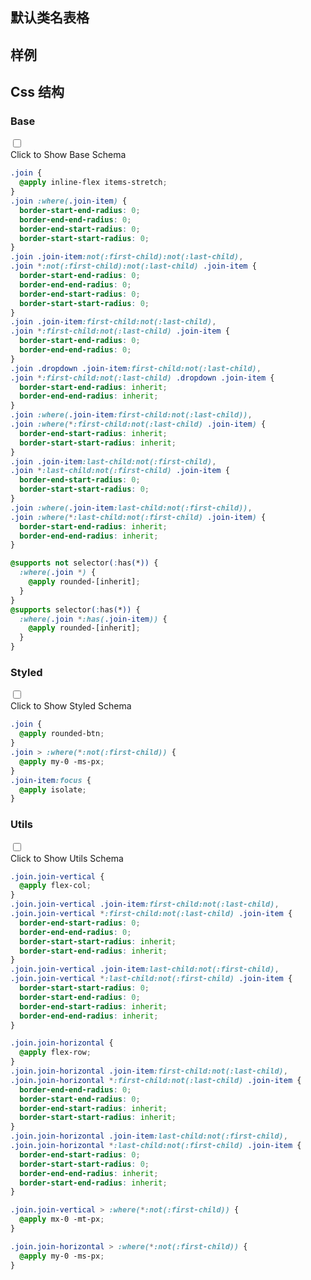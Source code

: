

## 默认类名表格
  
<CssTable name="join" />
  
## 样例
  
<Demo></Demo>
  
## Css 结构


### Base

<div className="collapse">
<input type="checkbox" /> 
<div class="collapse-title px-0">
<span class="btn">Click to Show Base Schema</span>
</div>
<div class="collapse-content"> 

```css
.join {
  @apply inline-flex items-stretch;
}
.join :where(.join-item) {
  border-start-end-radius: 0;
  border-end-end-radius: 0;
  border-end-start-radius: 0;
  border-start-start-radius: 0;
}
.join .join-item:not(:first-child):not(:last-child),
.join *:not(:first-child):not(:last-child) .join-item {
  border-start-end-radius: 0;
  border-end-end-radius: 0;
  border-end-start-radius: 0;
  border-start-start-radius: 0;
}
.join .join-item:first-child:not(:last-child),
.join *:first-child:not(:last-child) .join-item {
  border-start-end-radius: 0;
  border-end-end-radius: 0;
}
.join .dropdown .join-item:first-child:not(:last-child),
.join *:first-child:not(:last-child) .dropdown .join-item {
  border-start-end-radius: inherit;
  border-end-end-radius: inherit;
}
.join :where(.join-item:first-child:not(:last-child)),
.join :where(*:first-child:not(:last-child) .join-item) {
  border-end-start-radius: inherit;
  border-start-start-radius: inherit;
}
.join .join-item:last-child:not(:first-child),
.join *:last-child:not(:first-child) .join-item {
  border-end-start-radius: 0;
  border-start-start-radius: 0;
}
.join :where(.join-item:last-child:not(:first-child)),
.join :where(*:last-child:not(:first-child) .join-item) {
  border-start-end-radius: inherit;
  border-end-end-radius: inherit;
}

@supports not selector(:has(*)) {
  :where(.join *) {
    @apply rounded-[inherit];
  }
}
@supports selector(:has(*)) {
  :where(.join *:has(.join-item)) {
    @apply rounded-[inherit];
  }
}

```

</div>
</div>



### Styled

<div className="collapse">
<input type="checkbox" /> 
<div class="collapse-title px-0">
<span class="btn">Click to Show Styled Schema</span>
</div>
<div class="collapse-content"> 

```css
.join {
  @apply rounded-btn;
}
.join > :where(*:not(:first-child)) {
  @apply my-0 -ms-px;
}
.join-item:focus {
  @apply isolate;
}

```

</div>
</div>



### Utils

<div className="collapse">
<input type="checkbox" /> 
<div class="collapse-title px-0">
<span class="btn">Click to Show Utils Schema</span>
</div>
<div class="collapse-content"> 

```css
.join.join-vertical {
  @apply flex-col;
}
.join.join-vertical .join-item:first-child:not(:last-child),
.join.join-vertical *:first-child:not(:last-child) .join-item {
  border-end-start-radius: 0;
  border-end-end-radius: 0;
  border-start-start-radius: inherit;
  border-start-end-radius: inherit;
}
.join.join-vertical .join-item:last-child:not(:first-child),
.join.join-vertical *:last-child:not(:first-child) .join-item {
  border-start-start-radius: 0;
  border-start-end-radius: 0;
  border-end-start-radius: inherit;
  border-end-end-radius: inherit;
}

.join.join-horizontal {
  @apply flex-row;
}
.join.join-horizontal .join-item:first-child:not(:last-child),
.join.join-horizontal *:first-child:not(:last-child) .join-item {
  border-end-end-radius: 0;
  border-start-end-radius: 0;
  border-end-start-radius: inherit;
  border-start-start-radius: inherit;
}
.join.join-horizontal .join-item:last-child:not(:first-child),
.join.join-horizontal *:last-child:not(:first-child) .join-item {
  border-end-start-radius: 0;
  border-start-start-radius: 0;
  border-end-end-radius: inherit;
  border-start-end-radius: inherit;
}

.join.join-vertical > :where(*:not(:first-child)) {
  @apply mx-0 -mt-px;
}

.join.join-horizontal > :where(*:not(:first-child)) {
  @apply my-0 -ms-px;
}

```

</div>
</div>



